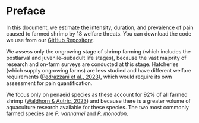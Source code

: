 # Preface {.unnumbered}

In this document, we estimate the intensity, duration, and prevalence of pain caused to farmed shrimp by 18 welfare threats. You can download the code we use from our [GitHub Repository](https://github.com/rethinkpriorities/quantifying_shrimp_pain).

We assess only the ongrowing stage of shrimp farming (which includes the postlarval and juvenile–subadult life stages), because the vast majority of research and on-farm surveys are conducted at this stage. Hatcheries (which supply ongrowing farms) are less studied and have different welfare requirements ([Pedrazzani et al., 2023](https://doi.org/10.3390/ani13050807)), which would require its own assessment for pain quantification.

We focus only on penaeid species as these account for 92% of all farmed shrimp ([Waldhorn & Autric, 2023](http://doi.org/10.31219/osf.io/b8n3t)) and because there is a greater volume of aquaculture research available for these species. The two most commonly farmed species are *P. vannamei* and *P. monodon*.